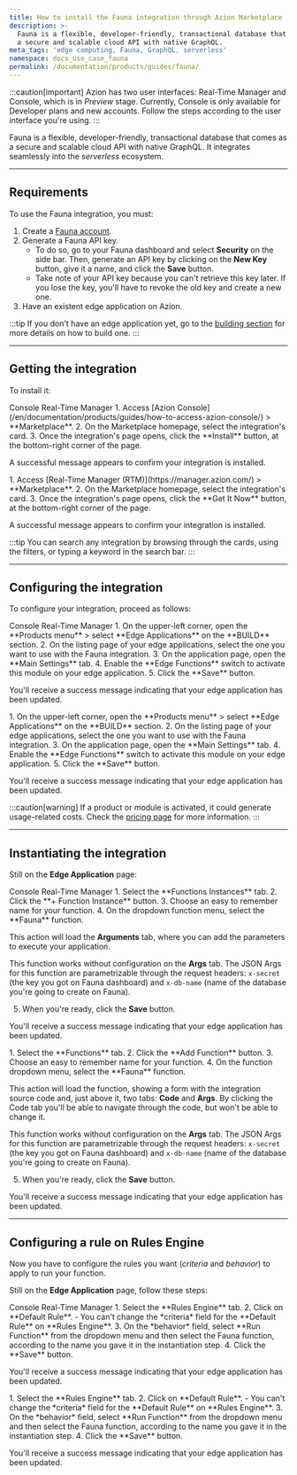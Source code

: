 ```yaml
---
title: How to install the Fauna integration through Azion Marketplace
description: >-
  Fauna is a flexible, developer-friendly, transactional database that comes as
  a secure and scalable cloud API with native GraphQL.
meta_tags: 'edge computing, Fauna, GraphQL, serverless'
namespace: docs_use_case_fauna
permalink: /documentation/products/guides/fauna/
---
```



:::caution[important]
Azion has two user interfaces: Real-Time Manager and Console, which is in *Preview* stage. Currently, Console is only available for Developer plans and new accounts. Follow the steps according to the user interface you're using.
:::

Fauna is a flexible, developer-friendly, transactional database that comes as a secure and scalable cloud API with native GraphQL. It integrates seamlessly into the *serverless* ecosystem.

---

## Requirements

To use the Fauna integration, you must:

1. Create a [Fauna account](https://dashboard.fauna.com/accounts/register).
2. Generate a Fauna API key. 
    - To do so, go to your Fauna dashboard and select **Security** on the side bar. Then, generate an API key by clicking on the **New Key** button, give it a name, and click the **Save** button.
    - Take note of your API key because you can't retrieve this key later. If you lose the key, you'll have to revoke the old key and create a new one.
3. Have an existent edge application on Azion.

:::tip
If you don't have an edge application yet, go to the [building section](/en/documentation/products/guides/build/build-an-application/) for more details on how to build one.
:::

---

## Getting the integration

To install it:

<Tabs client:visible>
    <Fragment slot="tab.console">Console</Fragment>
    <Fragment slot="tab.rtm">Real-Time Manager</Fragment>

<Fragment slot="panel.console">
1. Access [Azion Console](/en/documentation/products/guides/how-to-access-azion-console/) > **Marketplace**.
2. On the Marketplace homepage, select the integration's card.
3. Once the integration's page opens, click the **Install** button, at the bottom-right corner of the page.

A successful message appears to confirm your integration is installed.
</Fragment>

<Fragment slot="panel.rtm">
1. Access [Real-Time Manager (RTM)](https://manager.azion.com/) > **Marketplace**.
2. On the Marketplace homepage, select the integration's card.
3. Once the integration's page opens, click the **Get It Now** button, at the bottom-right corner of the page.

A successful message appears to confirm your integration is installed.
</Fragment>

</Tabs>

:::tip
You can search any integration by browsing through the cards, using the filters, or typing a keyword in the search bar. 
:::

---

## Configuring the integration

To configure your integration, proceed as follows:

<Tabs client:visible>
    <Fragment slot="tab.console">Console</Fragment>
    <Fragment slot="tab.rtm">Real-Time Manager</Fragment>

<Fragment slot="panel.console">
1. On the upper-left corner, open the **Products menu** > select **Edge Applications** on the **BUILD** section.
2. On the listing page of your edge applications, select the one you want to use with the Fauna integration.
3. On the application page, open the **Main Settings** tab.
4. Enable the **Edge Functions** switch to activate this module on your edge application.
5. Click the **Save** button.

You'll receive a success message indicating that your edge application has been updated.
</Fragment>

<Fragment slot="panel.rtm">
1. On the upper-left corner, open the **Products menu** > select **Edge Applications** on the **BUILD** section.
2. On the listing page of your edge applications, select the one you want to use with the Fauna integration.
3. On the application page, open the **Main Settings** tab.
4. Enable the **Edge Functions** switch to activate this module on your edge application.
5. Click the **Save** button.

You'll receive a success message indicating that your edge application has been updated.
</Fragment>

</Tabs>

:::caution[warning]
If a product or module is activated, it could generate usage-related costs. Check the [pricing page](/en/documentation/products/pricing/) for more information.
:::

---

## Instantiating the integration

Still on the **Edge Application** page:

<Tabs client:visible>
    <Fragment slot="tab.console">Console</Fragment>
    <Fragment slot="tab.rtm">Real-Time Manager</Fragment>

<Fragment slot="panel.console">
1. Select the **Functions Instances** tab.
2. Click the **+ Function Instance** button.
3. Choose an easy to remember name for your function.
4. On the dropdown function menu, select the **Fauna** function.

This action will load the **Arguments** tab, where you can add the parameters to execute your application.

This function works without configuration on the **Args** tab. The JSON Args for this function are parametrizable through the request headers: `x-secret` (the key you got on Fauna dashboard) and `x-db-name` (name of the database you're going to create on Fauna).

5. When you're ready, click the **Save** button.

You'll receive a success message indicating that your edge application has been updated.
</Fragment>

<Fragment slot="panel.rtm">
1. Select the **Functions** tab.
2. Click the **Add Function** button.
3. Choose an easy to remember name for your function.
4. On the function dropdown menu, select the **Fauna** function.

This action will load the function, showing a form with the integration source code and, just above it, two tabs: **Code** and **Args**. By clicking the Code tab you'll be able to navigate through the code, but won't be able to change it.

This function works without configuration on the **Args** tab. The JSON Args for this function are parametrizable through the request headers: `x-secret` (the key you got on Fauna dashboard) and `x-db-name` (name of the database you're going to create on Fauna).

5. When you're ready, click the **Save** button.

You'll receive a success message indicating that your edge application has been updated.
</Fragment>

</Tabs>

---

## Configuring a rule on Rules Engine

Now you have to configure the rules you want (*criteria* and *behavior*) to apply to run your function.

Still on the **Edge Application** page, follow these steps:

<Tabs client:visible>
    <Fragment slot="tab.console">Console</Fragment>
    <Fragment slot="tab.rtm">Real-Time Manager</Fragment>

<Fragment slot="panel.console">
1. Select the **Rules Engine** tab.
2. Click on **Default Rule**.
    - You can't change the *criteria* field for the **Default Rule** on **Rules Engine**.
3. On the *behavior* field, select **Run Function** from the dropdown menu and then select the Fauna function, according to the name you gave it in the instantiation step.
4. Click the **Save** button.

You'll receive a success message indicating that your edge application has been updated.
</Fragment>

<Fragment slot="panel.rtm">
1. Select the **Rules Engine** tab.
2. Click on **Default Rule**.
    - You can't change the *criteria* field for the **Default Rule** on **Rules Engine**.
3. On the *behavior* field, select **Run Function** from the dropdown menu and then select the Fauna function, according to the name you gave it in the instantiation step.
4. Click the **Save** button.

You'll receive a success message indicating that your edge application has been updated.
</Fragment>

</Tabs>